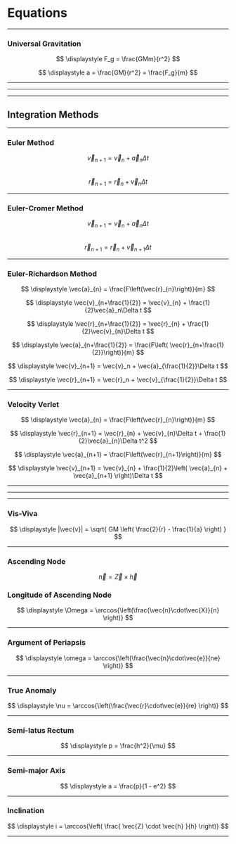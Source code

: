 

<title>Equations</title>

<Prose>

# Equations  


---
### Universal Gravitation
$$ \displaystyle F_g = \frac{GMm}{r^2} $$

$$ \displaystyle a = \frac{GM}{r^2} = \frac{F_g}{m} $$

---  
---  
---  


## Integration Methods

---

### Euler Method

$$ \displaystyle \vec{v}_{n+1} = \vec{v}_n + \vec{a}_n\Delta t $$  
$$ \displaystyle \vec{r}_{n+1} = \vec{r}_n + \vec{v}_n\Delta t $$

---

### Euler-Cromer Method 

$$ \displaystyle \vec{v}_{n+1} = \vec{v}_n + \vec{a}_n\Delta t $$  
$$ \displaystyle \vec{r}_{n+1} = \vec{r}_n + \vec{v}_{n+1}\Delta t $$

---

### Euler-Richardson Method

$$ \displaystyle \vec{a}_{n} = \frac{F\left(\vec{r}_{n}\right)}{m} $$  

$$ \displaystyle \vec{v}_{n+\frac{1}{2}} = \vec{v}_{n} + \frac{1}{2}\vec{a}_n\Delta t $$  

$$ \displaystyle \vec{r}_{n+\frac{1}{2}} = \vec{r}_{n} + \frac{1}{2}\vec{v}_{n}\Delta t $$

$$ \displaystyle \vec{a}_{n+\frac{1}{2}} = \frac{F\left( \vec{r}_{n+\frac{1}{2}}\right)}{m} $$ 


$$ \displaystyle \vec{v}_{n+1} = \vec{v}_n + \vec{a}_{\frac{1}{2}}\Delta t $$  

$$ \displaystyle \vec{r}_{n+1} = \vec{r}_n + \vec{v}_{\frac{1}{2}}\Delta t $$

---

### Velocity Verlet

$$ \displaystyle \vec{a}_{n} = \frac{F\left(\vec{r}_{n}\right)}{m} $$  

$$ \displaystyle \vec{r}_{n+1} = \vec{r}_{n} + \vec{v}_{n}\Delta t + \frac{1}{2}\vec{a}_{n}\Delta t^2 $$

$$ \displaystyle \vec{a}_{n+1} = \frac{F\left(\vec{r}_{n+1}\right)}{m} $$  

$$ \displaystyle \vec{v}_{n+1} = \vec{v}_{n} + \frac{1}{2}\left( \vec{a}_{n} + \vec{a}_{n+1} \right)\Delta t $$  


---
---
---
### Vis-Viva

$$ \displaystyle |\vec{v}| = \sqrt{ GM \left( \frac{2}{r} - \frac{1}{a} \right) } $$

---
### Ascending Node

$$ \displaystyle \vec{n} = \vec{Z} \times \vec{h} $$

### Longitude of Ascending Node


$$ \displaystyle \Omega = \arccos{\left(\frac{\vec{n}\cdot\vec{X}}{n}  \right)} $$

---
### Argument of Periapsis


$$ \displaystyle \omega = \arccos{\left(\frac{\vec{n}\cdot\vec{e}}{ne}  \right)} $$

--- 
### True Anomaly

$$ \displaystyle \nu = \arccos{\left(\frac{\vec{r}\cdot\vec{e}}{re}  \right)} $$

---
### Semi-latus Rectum

$$ \displaystyle p = \frac{h^2}{\mu} $$

---
### Semi-major Axis

$$ \displaystyle a = \frac{p}{1 - e^2} $$

---
### Inclination

$$ \displaystyle i = \arccos{\left( \frac{ \vec{Z} \cdot \vec{h} }{h} \right)} $$

---



</Prose>
